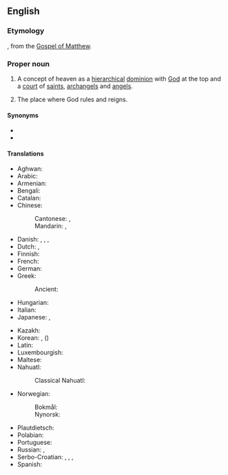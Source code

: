 ==English==
{{wikipedia|Kingdom of God}}

===Etymology===
{{calque|en|grc|Βασιλεία τῶν Οὐρανῶν}}, from the [[w:Gospel of Matthew|Gospel of Matthew]].

===Proper noun===
{{en-proper noun|head=[[kingdom|Kingdom]] of [[heaven|Heaven]]}}

# {{lb|en|Christianity}} A concept of heaven as a [[hierarchical]] [[dominion]] with [[God]] at the top and a [[court]] of [[saint]]s, [[archangel]]s and [[angel]]s.
# The place where God rules and reigns.

====Synonyms====
* {{l|en|Kingdom of God}}
* {{l|en|Reign of God}}

====Translations====
{{trans-top|Christian concept}}
* Aghwan: {{t|xag|𐕉𐕒𐕡𐔳𐕒𐕡𐕎 𐕞𐕡𐕀𐕒𐕡𐕎}}
* Arabic: {{t|ar|مَلَكُوت السَّمَاوَات}}
* Armenian: {{t|hy|երկնքի արքայություն}}
* Bengali: {{t|bn|বেহেশ্তের মুলুক}}
* Catalan: {{t|ca|Regne de Déu|m}}
* Chinese:
*: Cantonese: {{t|yue|天國}}, {{t|yue|天国|tr=tin1 gwok3}}
*: Mandarin: {{t+|cmn|天國}}, {{t+|cmn|天国|tr=tiānguó}}
* Danish: {{t|da|himmerige|n}}, {{t|da|himmerig|n}}, {{t|da|gudsrige|n}}, {{t|da|Guds rige}}
* Dutch: {{t|nl|koninkrijk der hemelen|n}}, {{t+|nl|hemelrijk|n}}
* Finnish: {{t|fi|taivasten valtakunta}}
* French: {{t|fr|Royaume des cieux|m}}
* German: {{t+|de|Himmelreich|n}}
* Greek: {{t|el|Βασιλεία των Ουρανών}}
*: Ancient: {{t|grc|Βασιλεία τῶν Οὐρανῶν}}
* Hungarian: {{t+|hu|mennyország}}
* Italian: {{t|it|Regno dei Cieli|m}}
* Japanese: {{t|ja|神の王国|tr=かみのおうこく, kami no ōkoku|sc=Jpan}}, {{t+|ja|天国|tr=てんごく, tengoku|sc=Jpan}}
{{trans-mid}}
* Kazakh: {{t|kk|Құдайдың Патшалығы}}
* Korean: {{t|ko|하느님의 나라|tr=haneunim-ui nara|sc=Kore}}, {{t+|ko|천국}} ({{t+|ko|天國|sc=Kore}})
* Latin: {{t|la|Regnum Coelorum|n}}
* Luxembourgish: {{t|lb|Himmelräich|n}}
* Maltese: {{t|mt|Saltna tas-Smewwiet|f}}
* Nahuatl:
*: Classical Nahuatl: {{t|nci|ilhuicac tlahtohcayotl}}
* Norwegian:
*: Bokmål: {{t|nb|himmelrike|n}}
*: Nynorsk: {{t|nn|himmelrike|n}}
* Plautdietsch: {{t|pdt|Himmelrikj|n}}
* Polabian: {{t|pox|emerikă|f}}
* Portuguese: {{t|pt|Reino dos Céus|m}}
* Russian: {{t|ru|Ца́рство небе́сное|n}}, {{t+|ru|Ца́рствие Бо́жие}}
* Serbo-Croatian: {{t|sh|Kraljevstvo Božje|n}}, {{t|sh|Краљевство Божје|n}}, {{t|sh|Carstvo nebesko|n}}, {{t|sh|Царство небеско|n}}
* Spanish: {{t|es|Reino de los Cielos|m}}
{{trans-bottom}}